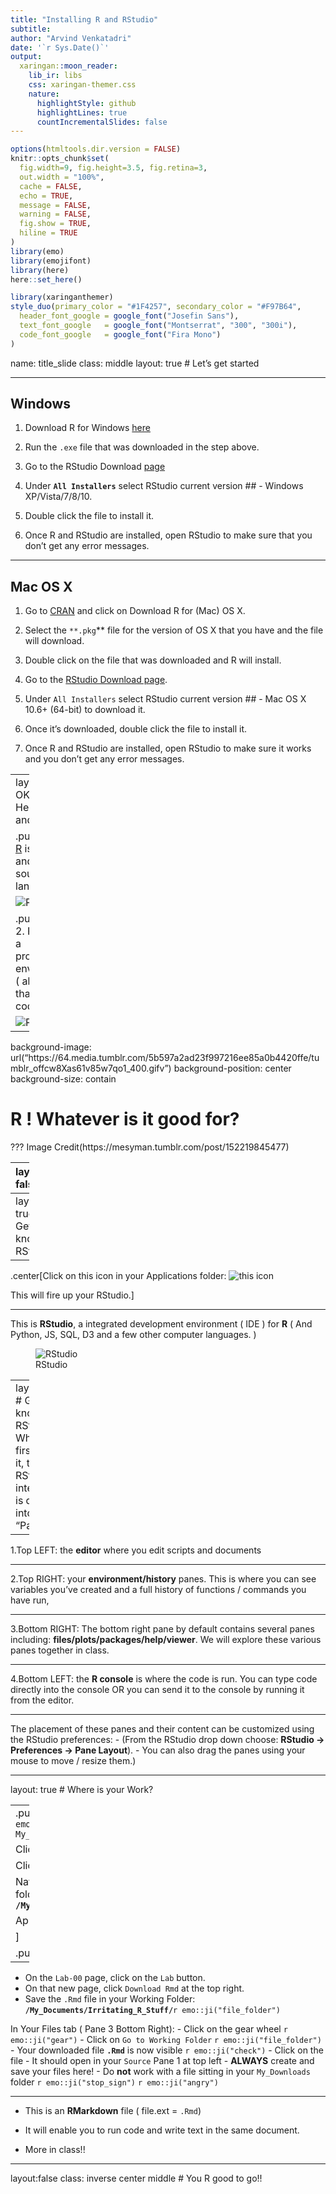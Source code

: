 ```yaml
---
title: "Installing R and RStudio"
subtitle:  
author: "Arvind Venkatadri"
date: '`r Sys.Date()`'
output:
  xaringan::moon_reader:
    lib_ir: libs
    css: xaringan-themer.css
    nature:
      highlightStyle: github
      highlightLines: true
      countIncrementalSlides: false
---
```



```r
options(htmltools.dir.version = FALSE)
knitr::opts_chunk$set(
  fig.width=9, fig.height=3.5, fig.retina=3,
  out.width = "100%",
  cache = FALSE,
  echo = TRUE,
  message = FALSE, 
  warning = FALSE,
  fig.show = TRUE,
  hiline = TRUE
)
library(emo)
library(emojifont)
library(here)
here::set_here()
```


```r
library(xaringanthemer)
style_duo(primary_color = "#1F4257", secondary_color = "#F97B64",
  header_font_google = google_font("Josefin Sans"),
  text_font_google   = google_font("Montserrat", "300", "300i"),
  code_font_google   = google_font("Fira Mono")
)
```

name: title_slide
class: middle
layout: true
# Let's get started

---

## Windows

1. Download R for Windows [here](http://cran.r-project.org/bin/windows/base/release.htm)

2. Run the `.exe` file that was downloaded in the step above.

3. Go to the RStudio Download [page](http://www.rstudio.com/ide/download/desktop)

4. Under **`All Installers`** select RStudio current version ## - Windows XP/Vista/7/8/10.

5. Double click the file to install it.

6. Once R and RStudio are installed, open RStudio to make sure that you don’t get any error messages.

---


## Mac OS X

1. Go to [CRAN](https://cran.r-project.org/) and click on Download R for (Mac) OS X.

2. Select the `**.pkg`** file for the version of OS X that you have and the file will download.

3. Double click on the file that was downloaded and R will install.

4. Go to the [RStudio Download page](http://www.rstudio.com/ide/download/desktop).

5. Under `All Installers` select RStudio current version ## - Mac OS X 10.6+ (64-bit) to download it.

6. Once it’s downloaded, double click the file to install it.

7. Once R and RStudio are installed, open RStudio to make sure it works and you don’t get any error messages.


---
layout:false
# OK, what the Heck are R and RStudio?

.pull-left[
1.  [R](https://cran.r-project.org/) is a free and open source language

![R](https://www.r-project.org/Rlogo.png)
]

.pull-right[
2. RStudio is a programming environment ( aka "IDE") that makes R coding easy.

![RStudio](https://d33wubrfki0l68.cloudfront.net/62bcc8535a06077094ca3c29c383e37ad7334311/a263f/assets/img/logo.svg)
]
---

background-image: url("https://64.media.tumblr.com/5b597a2ad23f997216ee85a0b4420ffe/tumblr_offcw8Xas61v85w7qo1_400.gifv")
background-position: center
background-size: contain

# R ! Whatever is it good for?

???
Image Credit(https://mesyman.tumblr.com/post/152219845477)

---
layout: false

# Absolutely Anything !!


.pull-left[
-   Showing [Off!](https://www.data-to-viz.com/)

-   More [**Showing Off!**](https://r-for-artists.netlify.app/)

-   Generative [**Art**](https://www.data-imaginist.com/art)

-   [**Making Maps!!**](https://bhaskarvk.github.io/user2017.geodataviz/notebooks/03-Interactive-Maps.nb.html) and [**Water-Color Maps**](http://maps.stamen.com/#watercolor/12/1.3164/103.8338)

]
.pull-right[
-   [**Interactive web pages, blogs**](https://blog.rstudio.com/2017/09/11/announcing-blogdown/)

-   [**Analysing Books**](https://juliasilge.com/blog/tidy-text-classification/)

-   [**Writing Books**](https://bookdown.org/yihui/bookdown/)

-   **Statistical computing and ML and AI and...**
]

All depends upon your imagination.

---
layout: true
# Get to know RStudio
---

.center[Click on this icon in your Applications folder:
![this icon](https://d33wubrfki0l68.cloudfront.net/521a038ed009b97bf73eb0a653b1cb7e66645231/8e3fd/assets/img/rstudio-icon.png)

This will fire up your RStudio.]

---

This is **RStudio**, a integrated development environment ( IDE ) for **R** ( And Python, JS, SQL, D3 and a few other computer languages. )

![RStudio](https://bookdown.org/maddocent/exploratory_data_analysis/_book/images/rstudio_interface.png)

---
layout:true
# Get to know RStudio
When you first open it, the RStudio interface is divided into four “Panes”:
<center><img src="https://bookdown.org/maddocent/exploratory_data_analysis/_book/images/rstudio_interface.png" height="350px"/></center>

---

1.Top LEFT: the **editor** where you edit scripts and documents

---

2.Top RIGHT: your **environment/history** panes. This is where you can see variables you’ve created and a full history of functions / commands you have run,

---

3.Bottom RIGHT: The bottom right pane by default contains several panes including: **files/plots/packages/help/viewer**. We will explore these various panes together in class.

---

4.Bottom LEFT: the **R console** is where the code is run. You can type code directly into the console OR you can send it to the console by running it from the editor. 

---

The placement of these panes and their content can be customized using the RStudio preferences: 
- (From the RStudio drop down choose: **RStudio -> Preferences -> Pane Layout**). 
- You can also drag the panes using your mouse to move / resize them.)

---

layout: true
# Where is your Work?

---
.pull-left[
Create a working folder:`r emo::ji("file_folder")`
` My_Documents/Irritating_R_Stuff`

Click on: **Tools -> Global Options**

Click on `Browse`

Navigate to the default working folder:
**`/My_Documents/Irritating_R_Stuff/`**  

Apply and close

]

.pull-right[
<center><img src="https://d33wubrfki0l68.cloudfront.net/c41935ca0c88dd9ef2ee02b65222837b86d813d4/00505/2020/02/18/rstudio-1-3-preview-configuration/global-options.png" height="350px"/></center>
]

---

- On the `Lab-00` page, click on the `Lab` button. 
- On that new page, click `Download Rmd` at the top right. 
- Save the `.Rmd` file in your Working Folder: **`/My_Documents/Irritating_R_Stuff/`**`r emo::ji("file_folder")`

In Your Files tab ( Pane 3 Bottom Right):
- Click on the gear wheel `r emo::ji("gear")`
- Click on `Go to Working Folder` `r emo::ji("file_folder")`
- Your downloaded file **`.Rmd`** is now visible `r emo::ji("check")`
- Click on the file
- It should open in your `Source` Pane 1 at top left
- **ALWAYS** create and save your files here!
- Do **not** work with a file sitting in your `My_Downloads` folder `r emo::ji("stop_sign")` `r emo::ji("angry")`

---

- This is an **RMarkdown** file ( file.ext = `.Rmd`)

- It will enable you to run code and write text in the same document. 

- More in class!!

---
layout:false
class: inverse center middle
# You R good to go!!
